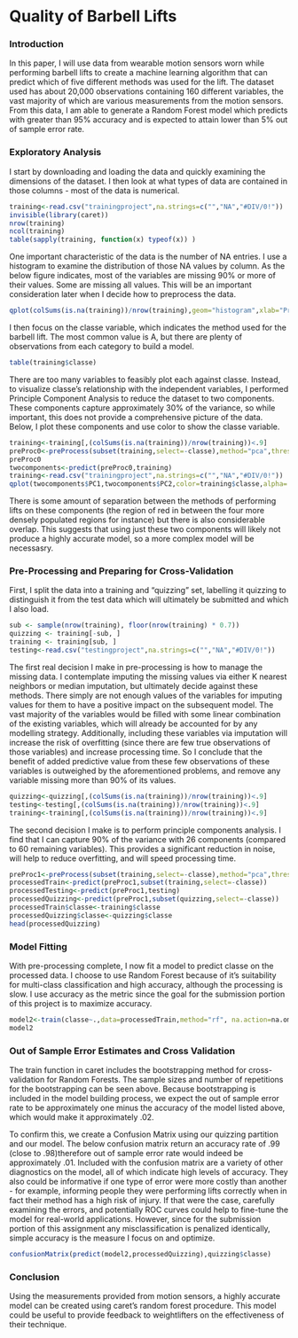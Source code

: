 Quality of Barbell Lifts
========================================================

### Introduction

In this paper, I will use data from wearable motion sensors worn while performing barbell lifts to create a machine learning algorithm that can predict which of five different methods was used for the lift. The dataset used has about 20,000 observations containing 160 different variables, the vast majority of which are various measurements from the motion sensors.  From this data, I am able to generate a Random Forest model which predicts with greater than 95% accuracy and is expected to attain lower than 5% out of sample error rate.

### Exploratory Analysis

I start by downloading and loading the data and quickly examining the dimensions of the dataset.  I then look at what types of data are contained in those columns - most of the data is numerical.



```r
training<-read.csv("trainingproject",na.strings=c("","NA","#DIV/0!"))
invisible(library(caret))
nrow(training)
ncol(training)
table(sapply(training, function(x) typeof(x)) )
```

One important characteristic of the data is the number of NA entries.  I use a histogram to examine the distribution of those NA values by column.  As the below figure indicates, most of the variables are missing 90% or more of their values.  Some are missing all values.  This will be an important consideration later when I decide how to preprocess the data.

``` r
qplot(colSums(is.na(training))/nrow(training),geom="histogram",xlab="Proportion of Column that is NA", main="Histogram of Number of Missing Values in Each Column",binwidth=.05)

```

I then focus on the classe variable, which indicates the method used for the barbell lift.  The most common value is A, but there are plenty of observations from each category to build a model.

``` r
table(training$classe)
```
There are too many variables to feasibly plot each against classe.  Instead, to visualize classe's relationship with the independent variables, I performed Principle Component Analysis to reduce the dataset to two components.  These components capture approximately 30% of the variance, so while important, this does not provide a comprehensive picture of the data.  Below, I plot these components and use color to show the classe variable.

``` r
training<-training[,(colSums(is.na(training))/nrow(training))<.9]
preProc0<-preProcess(subset(training,select=-classe),method="pca",thresh=.3)
preProc0
twocomponents<-predict(preProc0,training)
training<-read.csv("trainingproject",na.strings=c("","NA","#DIV/0!"))
qplot(twocomponents$PC1,twocomponents$PC2,color=training$classe,alpha=.5,xlab="PC1",ylab="PC2",main="Two Principle Components and Classe")
```

There is some amount of separation between the methods of performing lifts on these components (the region of red in between the four more densely populated regions for instance) but there is also considerable overlap.  This suggests that using just these two components will likely not produce a highly accurate model, so a more complex model will be necessasry.

### Pre-Processing and Preparing for Cross-Validation

First, I split the data into a training and "quizzing" set, labelling it quizzing to distinguish it from the test data which will ultimately be submitted and which I also load.

``` r
sub <- sample(nrow(training), floor(nrow(training) * 0.7))
quizzing <- training[-sub, ]
training <- training[sub, ]
testing<-read.csv("testingproject",na.strings=c("","NA","#DIV/0!"))
```

The first real decision I make in pre-processing is how to manage the missing data.  I contemplate imputing the missing values via either K nearest neighbors or median imputation, but ultimately decide against these methods.  There simply are not enough values of the variables for imputing values for them to have a positive impact on the subsequent model.  The vast majority of the variables would be filled with  some linear combination of the existing variables, which will already be accounted for by any modelling strategy.  Additionally, including these variables via imputation will increase the risk of overfitting (since there are few true observations of those variables) and increase processing time.  So I conclude that the benefit of added predictive value from these few observations of these variables is outweighed by the aforementioned problems, and remove any variable missing more than 90% of its values.

``` r
quizzing<-quizzing[,(colSums(is.na(training))/nrow(training))<.9]
testing<-testing[,(colSums(is.na(training))/nrow(training))<.9]
training<-training[,(colSums(is.na(training))/nrow(training))<.9]
```
The second decision I make is to perform principle components analysis.  I find that I can capture 90% of the variance with 26 components (compared to 60 remaining variables).  This provides a significant reduction in noise, will help to reduce overfitting, and will speed processing time.  

``` r
preProc1<-preProcess(subset(training,select=-classe),method="pca",thresh=.9)
processedTrain<-predict(preProc1,subset(training,select=-classe))
processedTesting<-predict(preProc1,testing)
processedQuizzing<-predict(preProc1,subset(quizzing,select=-classe))
processedTrain$classe<-training$classe
processedQuizzing$classe<-quizzing$classe
head(processedQuizzing)
```

### Model Fitting

With pre-processing complete, I now fit a model to predict classe on the processed data.  I choose to use Random Forest because of it's suitability for multi-class classification and high accuracy, although the processing is slow.  I use accuracy as the metric since the goal for the submission portion of this project is to maximize accuracy.  

``` r
model2<-train(classe~.,data=processedTrain,method="rf", na.action=na.omit)
model2
```


### Out of Sample Error Estimates and Cross Validation

The train function in caret includes the bootstrapping method for cross-validation for Random Forests.  The sample sizes and number of repetitions for the bootstrapping can be seen above.  Because bootstrapping is included in the model building process, we expect the out of sample error rate to be approximately one minus the accuracy of the model listed above, which would make it approximately .02.

To confirm this, we create a Confusion Matrix using our quizzing partition and our model.  The below confusion matrix return an accuracy rate of .99 (close to .98)therefore out of sample error rate would indeed be approximately .01.  Included with the confusion matrix are a variety of other diagnostics on the model, all of which indicate high levels of accuracy.  They also could be informative if one type of error were more costly than another - for example,  informing people they were performing lifts correctly when in fact their method has a high risk of injury.  If that were the case, carefully examining the errors, and potentially ROC curves could help to fine-tune the model for real-world applications.  However, since for the submission portion of this assignment any misclassification is penalized identically, simple accuracy is the measure I focus on and optimize.

``` r
confusionMatrix(predict(model2,processedQuizzing),quizzing$classe)
```

### Conclusion

Using the measurements provided from motion sensors, a highly accurate model can be created using caret's random forest procedure.  This model could be useful to provide feedback to weightlifters on the effectiveness of their technique.

